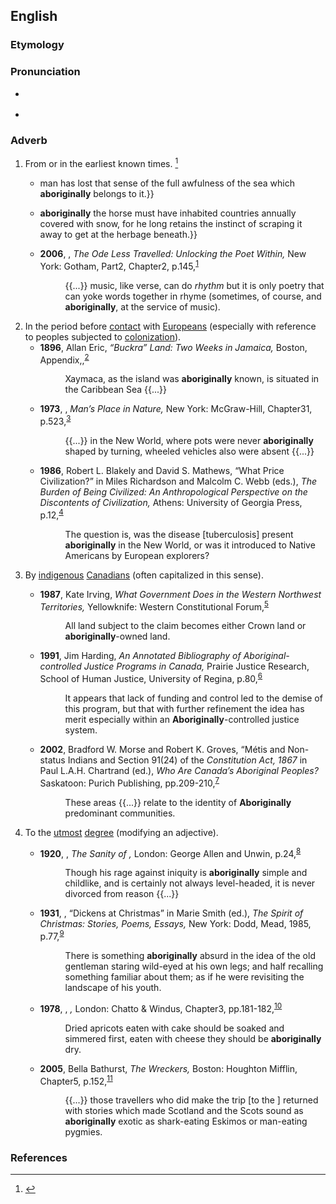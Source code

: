 ==English==

===Etymology===
{{suffix|en|aboriginal|ly}}

===Pronunciation===
* {{a|US}} {{IPA|en|/ˌæb.əˌɹɪd͡ʒ.n̩.ə.li/|/ˌæb.əˌɹɪd͡ʒ.ɪn.ə.li/}}
* {{audio|en|LL-Q1860 (eng)-Vealhurl-aboriginally.wav|Audio (UK)}}

===Adverb===
{{en-adv|-}}

# From or in the earliest known times. {{defdate|First attested in the early 19th century.}}<ref>{{R:SOED5|page=6}}</ref>
#* {{RQ:Melville Moby-Dick|58|url=http://www.gutenberg.org/files/2701/2701-h/2701-h.htm|text={{...}} man has lost that sense of the full awfulness of the sea which '''aboriginally''' belongs to it.}}
#* {{RQ:Darwin Variation|chapter=2|page=[https://archive.org/details/NHM_UK_L_2631475001 52-53]|text={{...}} '''aboriginally''' the horse must have inhabited countries annually covered with snow, for he long retains the instinct of scraping it away to get at the herbage beneath.}}
#* '''2006''', {{w|Stephen Fry}}, ''The Ode Less Travelled: Unlocking the Poet Within,'' New York: Gotham, Part{{nbsp}}2, Chapter{{nbsp}}2, p.{{nbsp}}145,<sup>[https://archive.org/details/odelesstravelled00frys]</sup>
#*: {{...}} music, like verse, can do ''rhythm'' but it is only poetry that can yoke words together in rhyme (sometimes, of course, and '''aboriginally''', at the service of music).
# In the period before [[contact]] with [[European]]s (especially with reference to peoples subjected to [[colonization]]).
#* '''1896''', Allan Eric, ''“Buckra” Land: Two Weeks in Jamaica,'' Boston, Appendix,,<sup>[https://archive.org/details/buckraland00will]</sup>
#*: Xaymaca, as the island was '''aboriginally''' known, is situated in the Caribbean Sea {{...}}
#* '''1973''', {{w|Charles F. Hockett}}, ''Man’s Place in Nature,'' New York: McGraw-Hill, Chapter{{nbsp}}31, p.{{nbsp}}523,<sup>[https://archive.org/details/mansplaceinnatur00hock]</sup>
#*: {{...}} in the New World, where pots were never '''aboriginally''' shaped by turning, wheeled vehicles also were absent {{...}}
#* '''1986''', Robert L. Blakely and David S. Mathews, “What Price Civilization?” in Miles Richardson and Malcolm C. Webb (eds.), ''The Burden of Being Civilized: An Anthropological Perspective on the Discontents of Civilization,'' Athens: University of Georgia Press, p.{{nbsp}}12,<sup>[https://archive.org/details/burdenofbeingciv0000unse]</sup>
#*: The question is, was the disease [tuberculosis] present '''aboriginally''' in the New World, or was it introduced to Native Americans by European explorers?
# {{lb|en|Canada}} By [[indigenous]] [[Canadian]]s (often capitalized in this sense). {{defdate|First attested in the 1980s.}}
#* '''1987''', Kate Irving, ''What Government Does in the Western Northwest Territories,'' Yellowknife: Western Constitutional Forum,<sup>[https://archive.org/details/whatgovernmentdo0000irvi]</sup>
#*: All land subject to the claim becomes either Crown land or '''aboriginally'''-owned land.
#* '''1991''', Jim Harding, ''An Annotated Bibliography of Aboriginal-controlled Justice Programs in Canada,'' Prairie Justice Research, School of Human Justice, University of Regina, p.{{nbsp}}80,<sup>[https://archive.org/details/annotatedbibliog0000hard]</sup>
#*: It appears that lack of funding and control led to the demise of this program, but that with further refinement the idea has merit especially within an '''Aboriginally'''-controlled justice system.
#* '''2002''', Bradford W. Morse and Robert K. Groves, “Métis and Non-status Indians and Section 91(24) of the ''Constitution Act, 1867'' in Paul L.A.H. Chartrand (ed.), ''Who Are Canada’s Aboriginal Peoples?'' Saskatoon: Purich Publishing, pp.{{nbsp}}209-210,<sup>[https://archive.org/details/whoarecanadasabo0000unse]</sup>
#*: These areas {{...}} relate to the identity of '''Aboriginally''' predominant communities.
# To the [[utmost]] [[degree]] (modifying an adjective).
#: {{syn|en|absolutely|thoroughly|utterly}}
#* '''1920''', {{w|Greville MacDonald}}, ''The Sanity of {{w|William Blake}},'' London: George Allen and Unwin, p.{{nbsp}}24,<sup>[https://archive.org/details/sanityofwilliamb00macduoft]</sup>
#*: Though his rage against iniquity is '''aboriginally''' simple and childlike, and is certainly not always level-headed, it is never divorced from reason {{...}}
#* '''1931''', {{w|G. K. Chesterton}}, “Dickens at Christmas” in Marie Smith (ed.), ''The Spirit of Christmas: Stories, Poems, Essays,'' New York: Dodd, Mead, 1985, p.{{nbsp}}77,<sup>[https://archive.org/details/spiritofchristma00ches]</sup>
#*: There is something '''aboriginally''' absurd in the idea of the old gentleman staring wild-eyed at his own legs; and half recalling something familiar about them; as if he were revisiting the landscape of his youth.
#* '''1978''', {{w|Iris Murdoch}}, ''{{w|The Sea, the Sea}},'' London: Chatto & Windus, Chapter{{nbsp}}3, pp.{{nbsp}}181-182,<sup>[https://archive.org/details/seas00murd]</sup>
#*: Dried apricots eaten with cake should be soaked and simmered first, eaten with cheese they should be '''aboriginally''' dry.
#* '''2005''', Bella Bathurst, ''The Wreckers,'' Boston: Houghton Mifflin, Chapter{{nbsp}}5, p.{{nbsp}}152,<sup>[https://archive.org/details/wreckersstoryofk00bath]</sup>
#*: {{...}} those travellers who did make the trip [to the {{w|Outer Hebrides|Western Isles}}] returned with stories which made Scotland and the Scots sound as '''aboriginally''' exotic as shark-eating Eskimos or man-eating pygmies.

===References===
<references/>